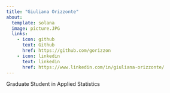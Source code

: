 ```yaml
---
title: "Giuliana Orizzonte"
about:
  template: solana
  image: picture.JPG
  links:
    - icon: github
      text: Github
      href: https://github.com/gorizzon
    - icon: linkedin
      text: linkedin
      href: https://www.linkedin.com/in/giuliana-orizzonte/
---
```


Graduate Student in Applied Statistics

